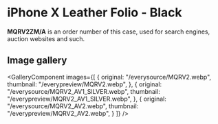 
# iPhone X Leather Folio - Black

<Callout type='info' emoji='👉🏻'>**MQRV2ZM/A** is an order number of this case, used for search engines, auction websites and such.</Callout>

## Image gallery

<GalleryComponent
    images={[
      {
        original: "/everysource/MQRV2.webp",
        thumbnail: "/everypreview/MQRV2.webp",
      },
      {
        original: "/everysource/MQRV2_AV1_SILVER.webp",
        thumbnail: "/everypreview/MQRV2_AV1_SILVER.webp",
      },
      {
        original: "/everysource/MQRV2_AV2.webp",
        thumbnail: "/everypreview/MQRV2_AV2.webp",
      }
    ]}
  />
